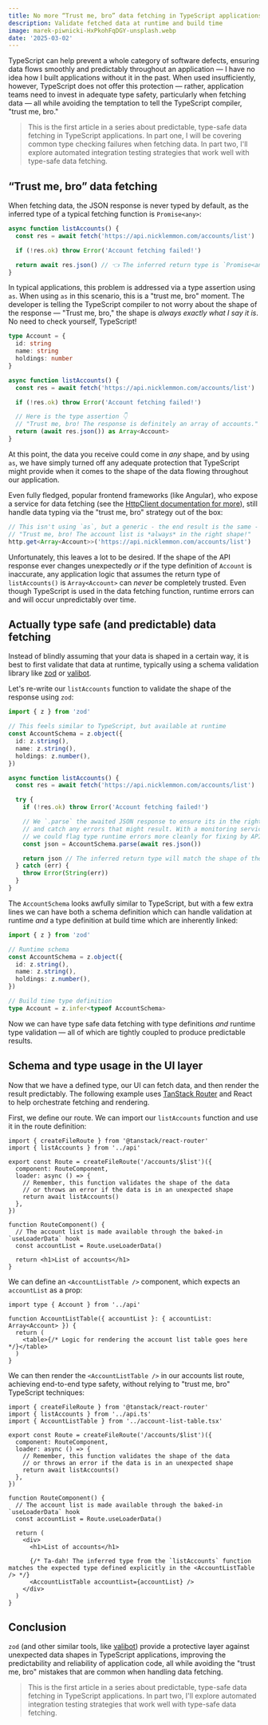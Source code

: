```yaml
---
title: No more “Trust me, bro” data fetching in TypeScript applications
description: Validate fetched data at runtime and build time
image: marek-piwnicki-HxPkohFqDGY-unsplash.webp
date: '2025-03-02'
---
```


TypeScript can help prevent a whole category of software defects, ensuring data
flows smoothly and predictably throughout an application &mdash; I have no idea
how I built applications without it in the past. When used insufficiently,
however, TypeScript does not offer this protection &mdash; rather, application
teams need to invest in adequate type safety, particularly when fetching data
&mdash; all while avoiding the temptation to tell the TypeScript compiler,
"trust me, bro."

> This is the first article in a series about predictable, type-safe data
> fetching in TypeScript applications. In part one, I will be covering common
> type checking failures when fetching data. In part two, I'll explore automated
> integration testing strategies that work well with type-safe data fetching.

## “Trust me, bro” data fetching

When fetching data, the JSON response is never typed by default, as the inferred
type of a typical fetching function is `Promise<any>`:

```ts
async function listAccounts() {
  const res = await fetch('https://api.nicklemmon.com/accounts/list')

  if (!res.ok) throw Error('Account fetching failed!')

  return await res.json() // 👈 The inferred return type is `Promise<any>`
}
```

In typical applications, this problem is addressed via a type assertion using
`as`. When using `as` in this scenario, this is a "trust me, bro" moment. The
developer is telling the TypeScript compiler to not worry about the shape of the
response &mdash; "Trust me, bro," the shape is _always exactly what I say it
is_. No need to check yourself, TypeScript!

```ts
type Account = {
  id: string
  name: string
  holdings: number
}

async function listAccounts() {
  const res = await fetch('https://api.nicklemmon.com/accounts/list')

  if (!res.ok) throw Error('Account fetching failed!')

  // Here is the type assertion 👇
  // "Trust me, bro! The response is definitely an array of accounts."
  return (await res.json()) as Array<Account>
}
```

At this point, the data you receive could come in _any_ shape, and by using
`as`, we have simply turned off any adequate protection that TypeScript might
provide when it comes to the shape of the data flowing throughout our
application.

Even fully fledged, popular frontend frameworks (like Angular), who expose a
service for data fetching (see the
[HttpClient documentation for more](https://angular.dev/guide/http/making-requests#fetching-json-data)),
still handle data typing via the "trust me, bro" strategy out of the box:

```ts
// This isn't using `as`, but a generic - the end result is the same - the shape of the data is not validated at runtime but is assumed!
// "Trust me, bro! The account list is *always* in the right shape!"
http.get<Array<Account>>('https://api.nicklemmon.com/accounts/list')
```

Unfortunately, this leaves a lot to be desired. If the shape of the API response
ever changes unexpectedly _or_ if the type definition of `Account` is
inaccurate, any application logic that assumes the return type of
`listAccounts()` is `Array<Account>` can _never_ be completely trusted. Even
though TypeScript is used in the data fetching function, runtime errors can and
will occur unpredictably over time.

## Actually type safe (and predictable) data fetching

Instead of blindly assuming that your data is shaped in a certain way, it is
best to first validate that data at runtime, typically using a schema validation
library like [zod](https://zod.dev/) or [valibot](https://valibot.dev/).

Let's re-write our `listAccounts` function to validate the shape of the response
using `zod`:

```ts
import { z } from 'zod'

// This feels similar to TypeScript, but available at runtime
const AccountSchema = z.object({
  id: z.string(),
  name: z.string(),
  holdings: z.number(),
})

async function listAccounts() {
  const res = await fetch('https://api.nicklemmon.com/accounts/list')

  try {
    if (!res.ok) throw Error('Account fetching failed!')

    // We `.parse` the awaited JSON response to ensure its in the right shape,
    // and catch any errors that might result. With a monitoring service in place,
    // we could flag type runtime errors more cleanly for fixing by API teams.
    const json = AccountSchema.parse(await res.json())

    return json // The inferred return type will match the shape of the `AccountSchema`
  } catch (err) {
    throw Error(String(err))
  }
}
```

The `AccountSchema` looks awfully similar to TypeScript, but with a few extra
lines we can have both a schema definition which can handle validation at
runtime _and_ a type definition at build time which are inherently linked:

```ts
import { z } from 'zod'

// Runtime schema
const AccountSchema = z.object({
  id: z.string(),
  name: z.string(),
  holdings: z.number(),
})

// Build time type definition
type Account = z.infer<typeof AccountSchema>
```

Now we can have type safe data fetching with type definitions _and_ runtime type
validation &mdash; all of which are tightly coupled to produce predictable
results.

## Schema and type usage in the UI layer

Now that we have a defined type, our UI can fetch data, and then render the
result predictably. The following example uses
[TanStack Router](https://tanstack.com/router/latest) and React to help
orchestrate fetching and rendering.

First, we define our route. We can import our `listAccounts` function and use it
in the route definition:

```tsx
import { createFileRoute } from '@tanstack/react-router'
import { listAccounts } from '../api'

export const Route = createFileRoute('/accounts/$list')({
  component: RouteComponent,
  loader: async () => {
    // Remember, this function validates the shape of the data
    // or throws an error if the data is in an unexpected shape
    return await listAccounts()
  },
})

function RouteComponent() {
  // The account list is made available through the baked-in `useLoaderData` hook
  const accountList = Route.useLoaderData()

  return <h1>List of accounts</h1>
}
```

We can define an `<AccountListTable />` component, which expects an
`accountList` as a prop:

```tsx
import type { Account } from '../api'

function AccountListTable({ accountList }: { accountList: Array<Account> }) {
  return (
    <table>{/* Logic for rendering the account list table goes here */}</table>
  )
}
```

We can then render the `<AccountListTable />` in our accounts list route,
achieving end-to-end type safety, without relying to "trust me, bro" TypeScript
techniques:

```tsx
import { createFileRoute } from '@tanstack/react-router'
import { listAccounts } from '../api.ts'
import { AccountListTable } from '../account-list-table.tsx'

export const Route = createFileRoute('/accounts/$list')({
  component: RouteComponent,
  loader: async () => {
    // Remember, this function validates the shape of the data
    // or throws an error if the data is in an unexpected shape
    return await listAccounts()
  },
})

function RouteComponent() {
  // The account list is made available through the baked-in `useLoaderData` hook
  const accountList = Route.useLoaderData()

  return (
    <div>
      <h1>List of accounts</h1>

      {/* Ta-dah! The inferred type from the `listAccounts` function matches the expected type defined explicitly in the <AccountListTable /> */}
      <AccountListTable accountList={accountList} />
    </div>
  )
}
```

## Conclusion

`zod` (and other similar tools, like [valibot](https://valibot.dev)) provide a
protective layer against unexpected data shapes in TypeScript applications,
improving the predictability and reliability of application code, all while
avoiding the "trust me, bro" mistakes that are common when handling data
fetching.

> This is the first article in a series about predictable, type-safe data
> fetching in TypeScript applications. In part two, I'll explore automated
> integration testing strategies that work well with type-safe data fetching.
